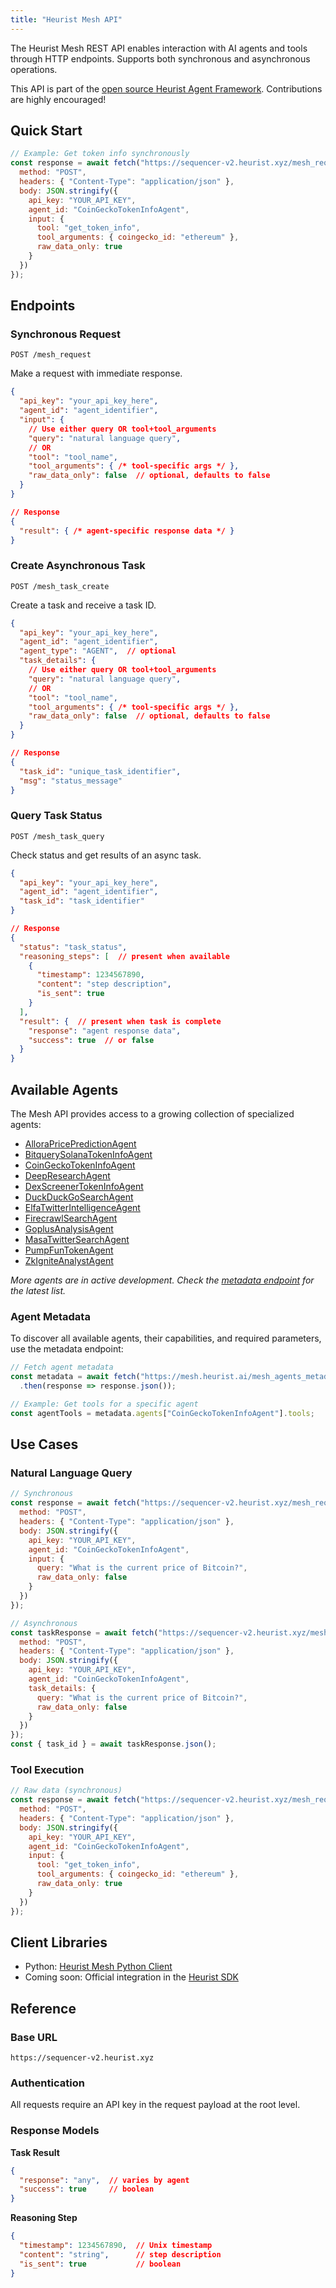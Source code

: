 ```yaml
---
title: "Heurist Mesh API"
---
```


The Heurist Mesh REST API enables interaction with AI agents and tools through HTTP endpoints. Supports both synchronous and asynchronous operations.

This API is part of the [open source Heurist Agent Framework](https://github.com/heurist-network/heurist-agent-framework/tree/main/mesh). Contributions are highly encouraged!

## Quick Start

```javascript
// Example: Get token info synchronously
const response = await fetch("https://sequencer-v2.heurist.xyz/mesh_request", {
  method: "POST",
  headers: { "Content-Type": "application/json" },
  body: JSON.stringify({
    api_key: "YOUR_API_KEY",
    agent_id: "CoinGeckoTokenInfoAgent",
    input: {
      tool: "get_token_info",
      tool_arguments: { coingecko_id: "ethereum" },
      raw_data_only: true
    }
  })
});
```

## Endpoints

### Synchronous Request
`POST /mesh_request`

Make a request with immediate response.

```json
{
  "api_key": "your_api_key_here",
  "agent_id": "agent_identifier",
  "input": {
    // Use either query OR tool+tool_arguments
    "query": "natural language query",
    // OR
    "tool": "tool_name",
    "tool_arguments": { /* tool-specific args */ },
    "raw_data_only": false  // optional, defaults to false
  }
}

// Response
{
  "result": { /* agent-specific response data */ }
}
```

### Create Asynchronous Task
`POST /mesh_task_create`

Create a task and receive a task ID.

```json
{
  "api_key": "your_api_key_here",
  "agent_id": "agent_identifier",
  "agent_type": "AGENT",  // optional
  "task_details": {
    // Use either query OR tool+tool_arguments
    "query": "natural language query",
    // OR
    "tool": "tool_name",
    "tool_arguments": { /* tool-specific args */ },
    "raw_data_only": false  // optional, defaults to false
  }
}

// Response
{
  "task_id": "unique_task_identifier",
  "msg": "status_message"
}
```

### Query Task Status
`POST /mesh_task_query`

Check status and get results of an async task.

```json
{
  "api_key": "your_api_key_here",
  "agent_id": "agent_identifier",
  "task_id": "task_identifier"
}

// Response
{
  "status": "task_status",
  "reasoning_steps": [  // present when available
    {
      "timestamp": 1234567890,
      "content": "step description",
      "is_sent": true
    }
  ],
  "result": {  // present when task is complete
    "response": "agent response data",
    "success": true  // or false
  }
}
```

## Available Agents

The Mesh API provides access to a growing collection of specialized agents:

- [AlloraPricePredictionAgent](https://github.com/heurist-network/heurist-agent-framework/blob/main/mesh/allora_price_prediction_agent.py)
- [BitquerySolanaTokenInfoAgent](https://github.com/heurist-network/heurist-agent-framework/blob/main/mesh/bitquery_solana_token_info_agent.py)
- [CoinGeckoTokenInfoAgent](https://github.com/heurist-network/heurist-agent-framework/blob/main/mesh/coingecko_token_info_agent.py)
- [DeepResearchAgent](https://github.com/heurist-network/heurist-agent-framework/blob/main/mesh/deep_research_agent.py)
- [DexScreenerTokenInfoAgent](https://github.com/heurist-network/heurist-agent-framework/blob/main/mesh/dexscreener_token_info_agent.py)
- [DuckDuckGoSearchAgent](https://github.com/heurist-network/heurist-agent-framework/blob/main/mesh/duckduckgo_search_agent.py)
- [ElfaTwitterIntelligenceAgent](https://github.com/heurist-network/heurist-agent-framework/blob/main/mesh/elfa_twitter_intelligence_agent.py)
- [FirecrawlSearchAgent](https://github.com/heurist-network/heurist-agent-framework/blob/main/mesh/firecrawl_search_agent.py)
- [GoplusAnalysisAgent](https://github.com/heurist-network/heurist-agent-framework/blob/main/mesh/goplus_analysis_agent.py)
- [MasaTwitterSearchAgent](https://github.com/heurist-network/heurist-agent-framework/blob/main/mesh/masa_twitter_search_agent.py)
- [PumpFunTokenAgent](https://github.com/heurist-network/heurist-agent-framework/blob/main/mesh/pumpfun_token_agent.py)
- [ZkIgniteAnalystAgent](https://github.com/heurist-network/heurist-agent-framework/blob/main/mesh/zkignite_analyst_agent.py)

*More agents are in active development. Check the [metadata endpoint](https://mesh.heurist.ai/mesh_agents_metadata.json) for the latest list.*

### Agent Metadata

To discover all available agents, their capabilities, and required parameters, use the metadata endpoint:

```javascript
// Fetch agent metadata
const metadata = await fetch("https://mesh.heurist.ai/mesh_agents_metadata.json")
  .then(response => response.json());

// Example: Get tools for a specific agent
const agentTools = metadata.agents["CoinGeckoTokenInfoAgent"].tools;
```

## Use Cases

### Natural Language Query

```javascript
// Synchronous
const response = await fetch("https://sequencer-v2.heurist.xyz/mesh_request", {
  method: "POST",
  headers: { "Content-Type": "application/json" },
  body: JSON.stringify({
    api_key: "YOUR_API_KEY",
    agent_id: "CoinGeckoTokenInfoAgent",
    input: {
      query: "What is the current price of Bitcoin?",
      raw_data_only: false
    }
  })
});

// Asynchronous
const taskResponse = await fetch("https://sequencer-v2.heurist.xyz/mesh_task_create", {
  method: "POST",
  headers: { "Content-Type": "application/json" },
  body: JSON.stringify({
    api_key: "YOUR_API_KEY",
    agent_id: "CoinGeckoTokenInfoAgent",
    task_details: {
      query: "What is the current price of Bitcoin?",
      raw_data_only: false
    }
  })
});
const { task_id } = await taskResponse.json();
```

### Tool Execution

```javascript
// Raw data (synchronous)
const response = await fetch("https://sequencer-v2.heurist.xyz/mesh_request", {
  method: "POST",
  headers: { "Content-Type": "application/json" },
  body: JSON.stringify({
    api_key: "YOUR_API_KEY",
    agent_id: "CoinGeckoTokenInfoAgent",
    input: {
      tool: "get_token_info",
      tool_arguments: { coingecko_id: "ethereum" },
      raw_data_only: true
    }
  })
});
```

## Client Libraries

- Python: [Heurist Mesh Python Client](https://github.com/rexdotsh/heurist-mesh-client)
- Coming soon: Official integration in the [Heurist SDK](https://github.com/heurist-network/heurist-sdk)

## Reference

### Base URL
`https://sequencer-v2.heurist.xyz`

### Authentication
All requests require an API key in the request payload at the root level.

### Response Models

**Task Result**
```json
{
  "response": "any",  // varies by agent
  "success": true     // boolean
}
```

**Reasoning Step**
```json
{
  "timestamp": 1234567890,  // Unix timestamp
  "content": "string",      // step description
  "is_sent": true           // boolean
}
```